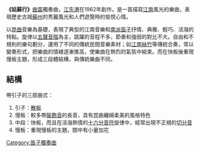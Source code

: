 {{Unreferenced|time=2022-04-20T02:43:07+00:00}}
'''《姑蘇行》'''[[笛子|曲笛]]獨奏曲，[[江先渭|江先渭]]在1962年創作。是一首描寫[[江南|江南]]風光的樂曲，表現歷史古城[[蘇州|蘇州]]的秀麗風光和人們遊覽時的愉悅心情。

以[[崑曲|崑曲]]音樂為基礎，表現了典型的江南音樂和[[南派笛子|南派笛子]]抒情、典雅、輕巧、活潑的特點。旋律以[[五聲音階|五聲音階]]為主，跳躍的音程不多，節奏和強弱的對比不大。自由和不規則的樂句劃分，運用了不同的傳統民間音樂素材；如[[江南絲竹|江南絲竹]]等傳統合奏，常以變奏形式，把樂曲的情緒逐漸推高，使樂曲在熱烈的氣氛中結束。而在快板後重現慢板主題，形成三段體結構，與傳統樂曲不同。

==結構==

帶引子的三部曲式：

# 引子：[[散板|散板]]
# 慢板：較多帶[[裝飾音|裝飾音]]的長音，具有昆曲纏綿柔美的風格特色
# 中段：快板，而且在活潑熱情的[[十六分音符|十六分音符]]旋律中，經常出現不正規的[[切分音|切分音]]
# 慢板：重現慢板的主題，間中有小量加花

[[Category:笛子獨奏曲|Category:笛子獨奏曲]]